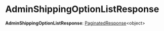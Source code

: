 
# AdminShippingOptionListResponse

 **AdminShippingOptionListResponse**: [PaginatedResponse](../types.HttpTypes.PaginatedResponse/page.mdx)&#60;object&#62;
